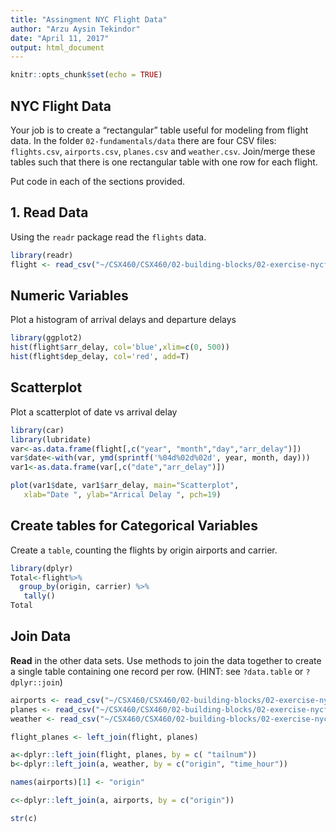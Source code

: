```yaml
---
title: "Assingment NYC Flight Data"
author: "Arzu Aysin Tekindor"
date: "April 11, 2017"
output: html_document
---
```


```r
knitr::opts_chunk$set(echo = TRUE)
```

## NYC Flight Data

Your job is to create a "rectangular" table useful for modeling from flight data. 
In the folder `02-fundamentals/data` there are four CSV files: `flights.csv`, 
`airports.csv`, `planes.csv` and `weather.csv`.  Join/merge these tables such 
that there is one rectangular table with one row for each flight. 


Put code in each of the sections provided.

## 1. Read Data

Using the `readr` package read the `flights` data.

```r
library(readr)
flight <- read_csv("~/CSX460/CSX460/02-building-blocks/02-exercise-nycflights/data/flights.csv")

```

## Numeric Variables  

Plot a histogram of arrival delays and departure delays 

```r
library(ggplot2)
hist(flight$arr_delay, col='blue',xlim=c(0, 500))
hist(flight$dep_delay, col='red', add=T)

```

## Scatterplot

Plot a scatterplot of date vs arrival delay 

```r
library(car)
library(lubridate)
var<-as.data.frame(flight[,c("year", "month","day","arr_delay")])
var$date<-with(var, ymd(sprintf('%04d%02d%02d', year, month, day)))
var1<-as.data.frame(var[,c("date","arr_delay")])

plot(var1$date, var1$arr_delay, main="Scatterplot",
   xlab="Date ", ylab="Arrical Delay ", pch=19) 

```



## Create tables for Categorical Variables

Create a `table`, counting the flights by origin airports and carrier.

```r
library(dplyr)
Total<-flight%>%
  group_by(origin, carrier) %>% 
   tally()
Total

```


## Join Data

**Read** in the other data sets. Use methods to join the data together to create a single table containing one record per row.  (HINT: see `?data.table` or `?dplyr::join`)

```r
airports <- read_csv("~/CSX460/CSX460/02-building-blocks/02-exercise-nycflights/data/airports.csv")
planes <- read_csv("~/CSX460/CSX460/02-building-blocks/02-exercise-nycflights/data/planes.csv")
weather <- read_csv("~/CSX460/CSX460/02-building-blocks/02-exercise-nycflights/data/weather.csv")

flight_planes <- left_join(flight, planes)

a<-dplyr::left_join(flight, planes, by = c( "tailnum"))
b<-dplyr::left_join(a, weather, by = c("origin", "time_hour"))

names(airports)[1] <- "origin"

c<-dplyr::left_join(a, airports, by = c("origin"))

str(c)

```



